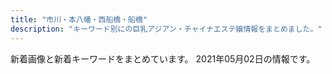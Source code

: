 ```yaml
---
title: "市川・本八幡・西船橋・船橋"
description: "キーワード別にの巨乳アジアン・チャイナエステ嬢情報をまとめました。"
---
```


新着画像と新着キーワードをまとめています。
2021年05月02日の情報です。

<DmmAffiliateIns />
<KeywordTable
  shops={
    [
    {
        "name": "\u6708\u306e\u604b",
        "url": "http://hi-msg.com/moonlove/",
        "img_links": [
            "http://hi-msg.com/moonlove/img/p-3.jpg",
            "http://hi-msg.com/moonlove/img/fla-1.jpg",
            "http://hi-msg.com/moonlove/img/p-2.jpg",
            "http://hi-msg.com/moonlove/img/p-10.jpg",
            "http://hi-msg.com/moonlove/img/staff-list.png",
            "http://hi-msg.com/moonlove/img/botton.png",
            "http://hi-msg.com/moonlove/img/head.png",
            "http://hi-msg.com/moonlove/img/fla-2.jpg"
        ],
        "station": "JR\u8239\u6a4b\u99c5",
        "keywords": {}
    },
    {
        "url": "http://hanaoto.pw/",
        "name": "NEW \u82b1\u30ce\u97f3",
        "img_links": [
            "http://hanaoto.pw/images/nana1.jpg",
            "http://hanaoto.pw/images/aa1.jpg",
            "http://hanaoto.pw/images/yuki1.jpg",
            "http://hanaoto.pw/images/a02.jpg",
            "http://hanaoto.pw/images/maga.jpg",
            "http://hanaoto.pw/images/tel.png",
            "http://hanaoto.pw/images/flash4.jpg",
            "http://hanaoto.pw/images/sptel.png",
            "http://hanaoto.pw/images/g6.jpg",
            "http://hanaoto.pw/images/la.jpg",
            "http://hanaoto.pw/images/maga1.jpg",
            "http://hanaoto.pw/images/hh1.jpg",
            "http://hanaoto.pw/images/flash5.jpg",
            "http://hanaoto.pw/images/flash3.jpg",
            "http://hanaoto.pw/images/am1.jpg",
            "http://hanaoto.pw/images/mobile.png",
            "http://hanaoto.pw/images/g2.jpg",
            "http://hanaoto.pw/images/ami1.jpg",
            "http://hanaoto.pw/images/flash.jpg"
        ],
        "keywords": {
            "C": 16
        },
        "station": "JR\u897f\u8239\u6a4b\u99c5\u5357\u53e3"
    },
    {
        "keywords": {},
        "url": "http://es-cupid.work/",
        "station": "JR\u897f\u8239\u6a4b\u99c5\u5357\u53e3",
        "name": "\u304a\u5e30\u308ababy",
        "img_links": [
            "http://es-cupid.work/_src/55641983/wechatimg43.jpg",
            "http://es-cupid.work/_src/54102173/wechatimg87_20210310150723406.jpg",
            "http://es-cupid.work/_src/54102172/wechatimg87_20210310150723406.jpg",
            "http://es-cupid.work/_src/54101965/slider1_20201209160139057.jpg",
            "http://es-cupid.work/_src/54101964/slider3_20201209160139119.jpg",
            "http://es-cupid.work/_src/55641984/wechatimg43.jpg",
            "http://es-cupid.work/_src/54957838/wechatimg732957181c4fa97f74877efb3924bde9.jpg",
            "http://es-cupid.work/_src/55472725/wechatimg2939.jpg",
            "http://es-cupid.work/_src/55442608/wechatimg1228.jpg",
            "http://es-cupid.work/_src/54102042/baby.png",
            "http://es-cupid.work/_src/55442622/wechatimg1228.jpg",
            "http://es-cupid.work/_src/54279149/wechatimg234.jpg",
            "http://es-cupid.work/_src/54101954/navinavi_01.png",
            "http://es-cupid.work/_src/55821668/wechatimg1690.jpg",
            "http://es-cupid.work/_src/54101959/cam.jpg",
            "http://es-cupid.work/_src/55472724/wechatimg2939.jpg",
            "http://es-cupid.work/_src/54101956/navinavi_02.png",
            "http://es-cupid.work/_src/54102203/wechatimg86_20210310150723367.jpg",
            "http://es-cupid.work/_src/54101909/_k3_4082.jpg",
            "http://es-cupid.work/_src/54101968/wechatimg86_20210310150723367.jpg",
            "http://es-cupid.work/_src/54101958/cam.jpg",
            "http://es-cupid.work/_src/54279148/wechatimg234.jpg",
            "http://es-cupid.work/_src/54101949/slider5_20201209160139125.jpg",
            "http://es-cupid.work/_src/54957902/wechatimg732957181c4fa97f74877efb3924bde9.jpg",
            "http://es-cupid.work/_src/54101911/wechatimg198_20190126093224863.jpg",
            "http://es-cupid.work/_src/55821667/wechatimg1690.jpg",
            "http://es-cupid.work/_src/54101963/slider2_20201209160139115.jpg"
        ]
    },
    {
        "url": "http://www.club.esturl.com/",
        "name": "\u7f8e\u4eba\u30af\u30e9\u30d6",
        "img_links": [
            "http://www.club.esturl.com/files/010.jpg",
            "http://www.club.esturl.com/files/009.jpg",
            "http://www.club.esturl.com/images/end-info.png",
            "http://www.club.esturl.com/images/mainImg_sub.jpg",
            "http://www.club.esturl.com/images/icon_concept.png",
            "http://www.club.esturl.com/common/images/photo02.jpg",
            "http://www.club.esturl.com/files/011.jpg",
            "http://www.club.esturl.com/images/btn2.png",
            "http://www.club.esturl.com/images/icon_top.png",
            "http://www.club.esturl.com/images/icon_staff.png",
            "http://www.club.esturl.com/common/images/photo01.jpg",
            "http://www.club.esturl.com/common/images/photo03.jpg",
            "http://www.club.esturl.com/images/icon_tel.png",
            "http://www.club.esturl.com/files/012.jpg",
            "http://www.club.esturl.com/images/icon_info.png"
        ],
        "keywords": {
            "D": 4,
            "87": 4
        },
        "station": "JR\u672c\u516b\u5e61\u99c5\u5357\u53e3"
    },
    {
        "station": "JR\u897f\u8239\u6a4b\u99c5\u5357\u53e3",
        "img_links": [
            "http://es-suzune.com/staffPhoto/b20210430230530.jpg",
            "http://es-suzune.com/staffPhoto/s20210217223442.jpg",
            "http://es-suzune.com/staffPhoto/s20210309194137.jpg",
            "http://es-suzune.com/staffPhoto/b20210216224004.jpg",
            "http://es-suzune.com/staffPhoto/s20210219195922.jpg",
            "http://es-suzune.com/staffPhoto/s20210405173944.jpg",
            "http://es-suzune.com/staffPhoto/s20210405165026.jpg",
            "http://es-suzune.com/staffPhoto/s20210219195936.jpg",
            "http://es-suzune.com/staffPhoto/s20210430230530.jpg",
            "http://es-suzune.com/staffPhoto/s20200510132325.jpg",
            "http://es-suzune.com/staffPhoto/s20200827113545.jpg",
            "http://es-suzune.com/staffPhoto/s20210217223841.jpg",
            "http://es-suzune.com/images/showContent.jpg",
            "http://es-suzune.com/staffPhoto/s20201007170536.jpg",
            "http://es-suzune.com/staffPhoto/s20210405155607.jpg",
            "http://es-suzune.com/staffPhoto/b20200827113545.jpg",
            "http://es-suzune.com/staffPhoto/b20201007170432.jpg",
            "http://es-suzune.com/staffPhoto/s20210217223343.jpg",
            "http://es-suzune.com/images/store/04.jpg",
            "http://es-suzune.com/images/access/03.png",
            "http://es-suzune.com/staffPhoto/s20210405174116.jpg",
            "http://es-suzune.com/staffPhoto/b20200827113054.jpg",
            "http://es-suzune.com/images/store/03.jpg",
            "http://es-suzune.com/images/access/05.png",
            "http://es-suzune.com/staffPhoto/s20210427230435.jpg",
            "http://es-suzune.com/uploadfiles/images/courseEsSuzune.jpg",
            "http://es-suzune.com/staffPhoto/b20210309194137.jpg",
            "http://es-suzune.com/images/showIndex.jpg",
            "http://es-suzune.com/staffPhoto/s20210219195907.jpg",
            "http://es-suzune.com/images/store/01.jpg",
            "http://es-suzune.com/staffPhoto/b20210410144316.jpg",
            "http://es-suzune.com/images/access/01.png",
            "http://es-suzune.com/staffPhoto/s20210405174056.jpg",
            "http://es-suzune.com/staffPhoto/s20200724144017.jpg",
            "http://es-suzune.com/staffPhoto/b20210405155547.jpg",
            "http://es-suzune.com/staffPhoto/s20200827113641.jpg",
            "http://es-suzune.com/staffPhoto/b20210427230435.jpg",
            "http://es-suzune.com/staffPhoto/s20210310164226.jpg",
            "http://es-suzune.com/staffPhoto/s20210405155547.jpg",
            "http://es-suzune.com/staffPhoto/s20210216224004.jpg",
            "http://es-suzune.com/staffPhoto/b20200724144017.jpg",
            "http://es-suzune.com/staffPhoto/b20200510132325.jpg",
            "http://es-suzune.com/staffPhoto/b20210219195907.jpg",
            "http://es-suzune.com/staffPhoto/s20200827113054.jpg",
            "http://es-suzune.com/staffPhoto/b20191115141808.jpg",
            "http://es-suzune.com/staffPhoto/s20210410144316.jpg",
            "http://es-suzune.com/staffPhoto/s20210309194151.jpg",
            "http://es-suzune.com/images/access/02.png",
            "http://es-suzune.com/staffPhoto/s20200724144036.jpg",
            "http://es-suzune.com/staffPhoto/s20210405165006.jpg",
            "http://es-suzune.com/staffPhoto/b20210405165006.jpg",
            "http://es-suzune.com/staffPhoto/b20210405174056.jpg",
            "http://es-suzune.com/staffPhoto/s20210405174136.jpg",
            "http://es-suzune.com/staffPhoto/s20191115141808.jpg",
            "http://es-suzune.com/staffPhoto/s20201007170432.jpg",
            "http://es-suzune.com/uploadfiles/images/chuntian1_%E5%89%AF%E6%9C%AC.jpg",
            "http://es-suzune.com/images/store/02.jpg",
            "http://es-suzune.com/uploadfiles/images/campaignEsSuzune1.jpg",
            "http://es-suzune.com/staffPhoto/s20210427230506.jpg"
        ],
        "keywords": {
            "F": 7,
            "\u30bb\u30af\u30b7\u30fc": 7
        },
        "url": "http://es-suzune.com/",
        "name": "\u9234\u97f3-\u3059\u305a\u306d-"
    },
    {
        "keywords": {
            "F": 12,
            "\u30bb\u30af\u30b7\u30fc": 10,
            "E": 91,
            "D": 10
        },
        "station": "JR\u897f\u8239\u6a4b\u99c5\u5357\u53e3",
        "img_links": [
            "http://es-massage.info/wp-content/uploads/2021/04/99f9af9e167cc58af6999c284aeb182d-722x1024.jpg",
            "http://es-massage.info/wp-content/uploads/2021/02/9fac07593910d80276531dd93a7855a6.jpg",
            "http://es-massage.info/wp-content/uploads/2021/02/ae80e0da66f78f271f9083df6c795b89-214x300.jpg",
            "http://es-massage.info/wp-content/uploads/2021/03/f4811d331623d3f6e590e934b3e7ddc9.jpg",
            "http://es-massage.info/wp-content/uploads/2019/03/0c4d0538c251234bc70697ec7cf8cc97-500x750.jpg",
            "http://es-massage.info/wp-content/uploads/2021/04/99f9af9e167cc58af6999c284aeb182d-500x750.jpg",
            "http://es-massage.info/wp-content/uploads/2020/10/676cfcce64ce22475e092ee147f4ebc8-500x750.jpg",
            "http://es-massage.info/wp-content/uploads/2020/06/0fd60f0c72ad85b96635ef3d4e152bd6-500x750.jpg",
            "http://es-massage.info/wp-content/uploads/2021/02/ae895c3a85b37b5db4dcb93326cbd04d.jpg",
            "http://es-massage.info/wp-content/uploads/2021/02/ae895c3a85b37b5db4dcb93326cbd04d-218x300.jpg",
            "http://es-massage.info/wp-content/uploads/2021/03/5db34c47b4c5816f47d11de39beefb5d-216x300.jpg",
            "http://es-massage.info/wp-content/themes/template-salon2/images/noimg.jpg",
            "http://es-massage.info/wp-content/uploads/2021/02/8b21e9d00752169b79ff946575142f59-500x750.jpg",
            "http://es-massage.info/wp-content/uploads/2021/02/f83b4ffb58cae56efa5cf86625340252.jpg",
            "http://es-massage.info/wp-content/uploads/2019/12/676cfcce64ce22475e092ee147f4ebc8.jpg",
            "http://es-massage.info/wp-content/uploads/2021/02/2daa3be5c9da099fee0448647087d74c.jpg",
            "http://es-massage.info/wp-content/uploads/2021/02/4af137ced25025eda5b4e5a512bead8f-500x750.jpg",
            "http://es-massage.info/wp-content/uploads/2019/03/07cc9a466c3af450e20013b26e90a100.jpg",
            "http://es-massage.info/wp-content/uploads/2021/02/0ef7f1f9a36ecbbef9c5a949c70d788f-218x300.jpg",
            "http://es-massage.info/wp-content/uploads/2021/03/c961a896cf70c5b14ebe86acc18cdf14-1-500x750.jpg",
            "http://es-massage.info/wp-content/uploads/2021/04/99f9af9e167cc58af6999c284aeb182d.jpg",
            "http://es-massage.info/wp-content/uploads/2021/04/74d5ee1bbc8ca61aadd08e6f9f4165e7-218x300.jpg",
            "http://es-massage.info/wp-content/uploads/2021/02/1b6cc5124ca074f693dbc5eff5a75ea0.jpg",
            "http://es-massage.info/wp-content/uploads/2021/04/a19eceac2345a40921985b13696df104.jpg",
            "http://es-massage.info/wp-content/uploads/2021/02/1b6cc5124ca074f693dbc5eff5a75ea0-500x750.jpg",
            "http://es-massage.info/wp-content/themes/template-salon2/images/main1.jpg",
            "http://es-massage.info/wp-content/uploads/2019/03/07cc9a466c3af450e20013b26e90a100-500x750.jpg",
            "http://es-massage.info/wp-content/uploads/2021/02/8b21e9d00752169b79ff946575142f59-722x1024.jpg",
            "http://es-massage.info/wp-content/uploads/2018/12/ce6acdedea0cab635b18cd82f697bf3a-218x300.jpg",
            "http://es-massage.info/wp-content/uploads/2021/02/2daa3be5c9da099fee0448647087d74c-500x750.jpg",
            "http://es-massage.info/wp-content/uploads/2019/10/32cbcf100bc89043ce106a68ba8535ea.jpg",
            "http://es-massage.info/wp-content/uploads/2021/03/42e4fd3c70945346b6dd6b9e0f926434-1-745x1024.jpg",
            "http://es-massage.info/wp-content/uploads/2021/02/6fa3b7862db18d956a1cde1942b75408.jpg",
            "http://es-massage.info/wp-content/uploads/2020/09/f4811d331623d3f6e590e934b3e7ddc9-500x750.jpg",
            "http://es-massage.info/wp-content/uploads/2019/12/676cfcce64ce22475e092ee147f4ebc8-212x300.jpg",
            "http://es-massage.info/wp-content/uploads/2019/03/c3dc6ab90966d6cc73491056f668516d.jpg",
            "http://es-massage.info/wp-content/uploads/2021/02/68ba0f1db1b8cdd88e360d06f49f1ba6-500x750.jpg",
            "http://es-massage.info/wp-content/uploads/2019/10/3eec6cc0e85788ff3ceabceee29f9870.jpg",
            "http://es-massage.info/wp-content/uploads/2019/03/b85ae819f481b37cad8d1548de5893cc-500x750.jpg",
            "http://es-massage.info/wp-content/uploads/2021/03/42e4fd3c70945346b6dd6b9e0f926434-1.jpg",
            "http://es-massage.info/wp-content/uploads/2021/02/ae895c3a85b37b5db4dcb93326cbd04d-745x1024.jpg",
            "http://es-massage.info/wp-content/uploads/2021/03/fa0ef9b192fa87f9ee5013c5e1c3bcc7.jpg",
            "http://es-massage.info/wp-content/uploads/2021/02/0ef7f1f9a36ecbbef9c5a949c70d788f.jpg",
            "http://es-massage.info/wp-content/uploads/2021/02/4af137ced25025eda5b4e5a512bead8f.jpg",
            "http://es-massage.info/wp-content/uploads/2021/02/2daa3be5c9da099fee0448647087d74c-722x1024.jpg",
            "http://es-massage.info/wp-content/uploads/2018/10/g2.jpg",
            "http://es-massage.info/wp-content/themes/template-salon2/images/header-tel.png",
            "http://es-massage.info/wp-content/uploads/2019/11/4fad70a18793b8dfb7a63f4939e51f94.jpg",
            "http://es-massage.info/wp-content/uploads/2021/02/3d21df65a2be53218994fa7e3b383bd2-207x300.jpg",
            "http://es-massage.info/wp-content/uploads/2021/03/c961a896cf70c5b14ebe86acc18cdf14-1-212x300.jpg",
            "http://es-massage.info/wp-content/uploads/2021/02/f150534b559de6124dce0eaa1cfdf290-212x300.jpg",
            "http://es-massage.info/wp-content/uploads/2020/04/6dbf19009737ff88e931378416216a70-500x750.jpg",
            "http://es-massage.info/wp-content/uploads/2018/10/g1.jpg",
            "http://es-massage.info/wp-content/uploads/2021/02/68ba0f1db1b8cdd88e360d06f49f1ba6-212x300.jpg",
            "http://es-massage.info/wp-content/uploads/2021/02/f150534b559de6124dce0eaa1cfdf290-500x750.jpg",
            "http://es-massage.info/wp-content/uploads/2020/10/676cfcce64ce22475e092ee147f4ebc8-214x300.jpg",
            "http://es-massage.info/wp-content/uploads/2021/02/f150534b559de6124dce0eaa1cfdf290.jpg",
            "http://es-massage.info/wp-content/uploads/2019/12/9934efcbe351f6dbb655c114add97813.jpg",
            "http://es-massage.info/wp-content/uploads/2021/04/f481c16456cfb6cef2c626ae7e9cc2bc-215x300.jpg",
            "http://es-massage.info/wp-content/uploads/2020/09/75fbc1155333427771dcebee0f4de748-218x300.jpg",
            "http://es-massage.info/wp-content/uploads/2020/09/c42007567c6d14bbd829c1d4ae5b8d4c.jpg",
            "http://es-massage.info/wp-content/uploads/2020/04/6dbf19009737ff88e931378416216a70.jpg",
            "http://es-massage.info/wp-content/uploads/2021/03/187232fb98eac53cd9935a4a35d04597-500x750.jpg",
            "http://es-massage.info/wp-content/uploads/2021/02/8b21e9d00752169b79ff946575142f59-212x300.jpg",
            "http://es-massage.info/wp-content/uploads/2021/04/f481c16456cfb6cef2c626ae7e9cc2bc-500x750.jpg",
            "http://es-massage.info/wp-content/uploads/2021/03/c961a896cf70c5b14ebe86acc18cdf14-1.jpg",
            "http://es-massage.info/wp-content/uploads/2021/02/9fac07593910d80276531dd93a7855a6-500x750.jpg",
            "http://es-massage.info/wp-content/uploads/2019/03/c3dc6ab90966d6cc73491056f668516d-218x300.jpg",
            "http://es-massage.info/wp-content/uploads/2021/03/42e4fd3c70945346b6dd6b9e0f926434-1-500x750.jpg",
            "http://es-massage.info/wp-content/uploads/2021/02/0ef7f1f9a36ecbbef9c5a949c70d788f-500x750.jpg",
            "http://es-massage.info/wp-content/uploads/2021/03/42e4fd3c70945346b6dd6b9e0f926434-1-218x300.jpg",
            "http://es-massage.info/wp-content/uploads/2019/10/3eec6cc0e85788ff3ceabceee29f9870-500x750.jpg",
            "http://es-massage.info/wp-content/uploads/2021/03/187232fb98eac53cd9935a4a35d04597.jpg",
            "http://es-massage.info/wp-content/uploads/2018/10/g4.jpg",
            "http://es-massage.info/wp-content/uploads/2021/04/74d5ee1bbc8ca61aadd08e6f9f4165e7.jpg",
            "http://es-massage.info/wp-content/uploads/2021/02/8b21e9d00752169b79ff946575142f59.jpg",
            "http://es-massage.info/wp-content/uploads/2019/03/0c4d0538c251234bc70697ec7cf8cc97.jpg",
            "http://es-massage.info/wp-content/uploads/2021/02/5d212ce2543c87f9ebee5c4251a7e224-214x300.jpg",
            "http://es-massage.info/wp-content/themes/template-salon2/images/bnr.jpg",
            "http://es-massage.info/wp-content/uploads/2020/09/704dae7b06e955f980cbf27c24214885-500x750.jpg",
            "http://es-massage.info/wp-content/uploads/2021/03/187232fb98eac53cd9935a4a35d04597-722x1024.jpg",
            "http://es-massage.info/wp-content/uploads/2020/09/c42007567c6d14bbd829c1d4ae5b8d4c-500x750.jpg",
            "http://es-massage.info/wp-content/uploads/2021/02/ae80e0da66f78f271f9083df6c795b89-500x750.jpg",
            "http://es-massage.info/wp-content/uploads/2021/02/6fa3b7862db18d956a1cde1942b75408-500x750.jpg",
            "http://es-massage.info/wp-content/uploads/2021/03/5db34c47b4c5816f47d11de39beefb5d-500x750.jpg",
            "http://es-massage.info/wp-content/uploads/2020/06/0fd60f0c72ad85b96635ef3d4e152bd6.jpg",
            "http://es-massage.info/wp-content/uploads/2020/09/704dae7b06e955f980cbf27c24214885.jpg",
            "http://es-massage.info/wp-content/uploads/2021/02/ae80e0da66f78f271f9083df6c795b89.jpg",
            "http://es-massage.info/wp-content/uploads/2021/02/f150534b559de6124dce0eaa1cfdf290-722x1024.jpg",
            "http://es-massage.info/wp-content/uploads/2021/02/2daa3be5c9da099fee0448647087d74c-212x300.jpg",
            "http://es-massage.info/wp-content/uploads/2021/03/187232fb98eac53cd9935a4a35d04597-212x300.jpg",
            "http://es-massage.info/wp-content/uploads/2021/02/f83b4ffb58cae56efa5cf86625340252-500x750.jpg",
            "http://es-massage.info/wp-content/uploads/2021/04/f481c16456cfb6cef2c626ae7e9cc2bc.jpg",
            "http://es-massage.info/wp-content/uploads/2021/03/5db34c47b4c5816f47d11de39beefb5d.jpg",
            "http://es-massage.info/wp-content/uploads/2021/02/9fac07593910d80276531dd93a7855a6-209x300.jpg",
            "http://es-massage.info/wp-content/uploads/2019/03/b85ae819f481b37cad8d1548de5893cc.jpg",
            "http://es-massage.info/wp-content/uploads/2021/03/fa0ef9b192fa87f9ee5013c5e1c3bcc7-500x750.jpg",
            "http://es-massage.info/wp-content/uploads/2021/02/4af137ced25025eda5b4e5a512bead8f-212x300.jpg",
            "http://es-massage.info/wp-content/uploads/2021/03/fa0ef9b192fa87f9ee5013c5e1c3bcc7-212x300.jpg",
            "http://es-massage.info/wp-content/uploads/2021/03/f4811d331623d3f6e590e934b3e7ddc9-500x750.jpg",
            "http://es-massage.info/wp-content/uploads/2020/09/f4811d331623d3f6e590e934b3e7ddc9.jpg",
            "http://es-massage.info/wp-content/uploads/2019/12/9934efcbe351f6dbb655c114add97813-500x750.jpg",
            "http://es-massage.info/wp-content/uploads/2019/11/4fad70a18793b8dfb7a63f4939e51f94-500x750.jpg",
            "http://es-massage.info/wp-content/uploads/2020/09/75fbc1155333427771dcebee0f4de748.jpg",
            "http://es-massage.info/wp-content/uploads/2021/04/74d5ee1bbc8ca61aadd08e6f9f4165e7-500x750.jpg",
            "http://es-massage.info/wp-content/uploads/2019/12/676cfcce64ce22475e092ee147f4ebc8-500x750.jpg",
            "http://es-massage.info/wp-content/uploads/2018/10/g3.jpg",
            "http://es-massage.info/wp-content/uploads/2020/09/75fbc1155333427771dcebee0f4de748-500x750.jpg",
            "http://es-massage.info/wp-content/uploads/2020/10/676cfcce64ce22475e092ee147f4ebc8-730x1024.jpg",
            "http://es-massage.info/wp-content/uploads/2019/10/32cbcf100bc89043ce106a68ba8535ea-500x750.jpg",
            "http://es-massage.info/wp-content/uploads/2021/02/ae895c3a85b37b5db4dcb93326cbd04d-500x750.jpg",
            "http://es-massage.info/wp-content/uploads/2021/02/6fa3b7862db18d956a1cde1942b75408-205x300.jpg",
            "http://es-massage.info/wp-content/uploads/2021/04/a19eceac2345a40921985b13696df104-500x750.jpg",
            "http://es-massage.info/wp-content/uploads/2019/03/c3dc6ab90966d6cc73491056f668516d-500x750.jpg",
            "http://es-massage.info/wp-content/uploads/2019/12/a2ec7a239bfbf761f50708838a05c672-214x300.jpg",
            "http://es-massage.info/wp-content/uploads/2021/02/3d21df65a2be53218994fa7e3b383bd2-500x750.jpg",
            "http://es-massage.info/wp-content/uploads/2021/02/68ba0f1db1b8cdd88e360d06f49f1ba6.jpg",
            "http://es-massage.info/wp-content/uploads/2021/02/3d21df65a2be53218994fa7e3b383bd2.jpg"
        ],
        "url": "http://es-massage.info/",
        "name": "Vivid \u30d3\u30d3\u30c3\u30c9"
    },
    {
        "name": "\u30af\u30ed\u30fc\u30d0\u30fc",
        "keywords": {},
        "station": "JR\u8239\u6a4b\u99c5\u5357\u53e3",
        "img_links": [
            "http://f-clover.net/images/mi0.jpg",
            "http://f-clover.net/images/mobile.jpg",
            "http://f-clover.net/images/room3.jpg",
            "http://f-clover.net/images/room4.jpg",
            "http://f-clover.net/images/moe.jpg",
            "http://f-clover.net/images/room7.jpg",
            "http://f-clover.net/images/end.jpg",
            "http://f-clover.net/images/room5.jpg",
            "http://f-clover.net/images/flash2.jpg",
            "http://f-clover.net/images/room1.jpg",
            "http://f-clover.net/images/room6.jpg",
            "http://f-clover.net/images/g5.jpg",
            "http://f-clover.net/images/flash1.jpg",
            "http://f-clover.net/images/room2.jpg",
            "http://f-clover.net/images/index1.jpg",
            "http://f-clover.net/images/room8.jpg"
        ],
        "url": "http://f-clover.net/"
    },
    {
        "station": "JR\u8239\u6a4b\u99c5\u5317\u53e3",
        "keywords": {
            "E": 4,
            "92": 4,
            "91": 1,
            "D": 3,
            "90": 2,
            "89": 1,
            "88": 1,
            "F": 1
        },
        "url": "http://happy.relaxnabi.com/",
        "name": "\u30de\u30fc\u30e1\u30a4\u30c9",
        "img_links": [
            "http://happy.relaxnabi.com/css/staff/staff-04-a.jpg",
            "http://happy.relaxnabi.com/css/staff/staff-03-a.jpg",
            "http://happy.relaxnabi.com/css/nav/nav-002.png",
            "http://happy.relaxnabi.com/css/tel01.png",
            "http://happy.relaxnabi.com/css/nav/nav-003.png",
            "http://happy.relaxnabi.com/css/staff/staff-05.jpg",
            "http://happy.relaxnabi.com/css/staff/staff000008-a.jpg",
            "http://happy.relaxnabi.com/css/nav/nav-004.png",
            "http://happy.relaxnabi.com/css/staff/staff-03.jpg",
            "http://happy.relaxnabi.com/css/staff/staff0017.jpg",
            "http://happy.relaxnabi.com/css/staff/staff-10.jpg",
            "http://happy.relaxnabi.com/css/staff/staff0001.jpg",
            "http://happy.relaxnabi.com/css/staff/staff-007-a.jpg",
            "http://happy.relaxnabi.com/css/staff/staff0001-a.jpg",
            "http://happy.relaxnabi.com/css/staff/staff0017-a.jpg",
            "http://happy.relaxnabi.com/css/top0001.png",
            "http://happy.relaxnabi.com/css/staff/staff-04.jpg",
            "http://happy.relaxnabi.com/css/nav/nav-006.png",
            "http://happy.relaxnabi.com/css/staff/staff-002.jpg",
            "http://happy.relaxnabi.com/css/staff/staff-007.jpg",
            "http://happy.relaxnabi.com/css/staff/staff-002-a.jpg",
            "http://happy.relaxnabi.com/css/nav/nav-001.png",
            "http://happy.relaxnabi.com/css/staff/staff000008.jpg",
            "http://happy.relaxnabi.com/css/top-003.png",
            "http://happy.relaxnabi.com/css/staff/staff-10-a.jpg",
            "http://happy.relaxnabi.com/css/nav/nav-005.png",
            "http://happy.relaxnabi.com/css/staff/staff-05-a.jpg"
        ]
    },
    {
        "station": "JR\u897f\u8239\u6a4b\u99c5\u5317\u53e3",
        "img_links": [
            "http://stylelife.work/Uploads/user/5dfc857c95e57.jpg",
            "http://stylelife.work/Uploads/user/5e1d3400053fa.jpg",
            "http://stylelife.work/Uploads/user/6074fcd675258.jpg",
            "http://stylelife.work/Uploads/user/5f3cd192667f4.jpg",
            "http://stylelife.work/Uploads/user/6074fcb772404.jpg",
            "http://stylelife.work/Uploads/user/60374b6e9f505.jpg",
            "http://stylelife.work/Uploads/user/5de74b74a4faa.jpg",
            "http://stylelife.work/Public/Wap/picture/staff-pc.png",
            "http://stylelife.work/Uploads/user/5deb614369ccd.jpg",
            "http://stylelife.work/Public/Wap/picture/m-tel.png",
            "http://stylelife.work/Public/Wap/picture/sp-staff-list.png",
            "http://stylelife.work/Uploads/user/5e4101be77e18.jpg",
            "http://stylelife.work/Uploads/user/5eb35a13a1df3.jpg",
            "http://stylelife.work/Public/Wap/picture/sp-line.png",
            "http://stylelife.work/Uploads/user/5e79901ca108f.jpg",
            "http://stylelife.work/Uploads/user/5de74b9acbf92.jpg",
            "http://stylelife.work/Uploads/user/5e68a1524c2d2.jpg",
            "http://stylelife.work/ueditor/php/upload/image/20180712/1531367078235696.png",
            "http://stylelife.work/Uploads/user/60374c0661343.jpg",
            "http://stylelife.work/Uploads/user/6074fd15194a0.jpg",
            "http://stylelife.work/Uploads/user/60374ca1c2ba1.jpg",
            "http://stylelife.work/Uploads/user/5de74b09394d7.jpg",
            "http://stylelife.work/Uploads/user/5ef9a9fd8cd20.jpg",
            "http://stylelife.work/Public/Wap/picture/m-foot.png",
            "http://stylelife.work/Uploads/user/60374cd308bf7.jpg",
            "http://stylelife.work/Uploads/user/5ebfa12d5429d.jpg",
            "http://stylelife.work/Uploads/user/5ebf4ff2905f1.jpg",
            "http://stylelife.work/ueditor/php/upload/image/20180712/1531374173659035.png",
            "http://stylelife.work/ueditor/php/upload/image/20180712/1531373827278035.png",
            "http://stylelife.work/Uploads/user/6074fc8ca00cd.jpg",
            "http://stylelife.work/Uploads/user/5e1d330613089.jpg",
            "http://stylelife.work/Uploads/user/5ebf50cc42240.jpg"
        ],
        "url": "http://stylelife.work/",
        "keywords": {
            "G": 1,
            "D": 2,
            "\u5de8\u4e73": 2,
            "\u4e73": 2,
            "F": 2
        },
        "name": "\u3055\u304f\u3089"
    },
    {
        "name": "\u30c0\u30a4\u30e4\u30e2\u30f3\u30c9",
        "station": "JR\u897f\u8239\u6a4b\u99c5\u5357\u53e3",
        "url": "http://www.diamond.mesthe.com/",
        "img_links": [
            "http://www.diamond.mesthe.com/img/top_option03.jpg",
            "http://www.diamond.mesthe.com/files/002-02.jpg",
            "http://www.diamond.mesthe.com/images/slider/2.jpg",
            "http://www.diamond.mesthe.com/files/006-02.jpg",
            "http://www.diamond.mesthe.com/files/001.jpg",
            "http://www.diamond.mesthe.com/files/004-02.jpg",
            "http://www.diamond.mesthe.com/img/ttl_info.png",
            "http://www.diamond.mesthe.com/img/pickup.jpg",
            "http://www.diamond.mesthe.com/files/001-02.jpg",
            "http://www.diamond.mesthe.com/files/005-02.jpg",
            "http://www.diamond.mesthe.com/files/003.jpg",
            "http://www.diamond.mesthe.com/files/003-02.jpg",
            "http://www.diamond.mesthe.com/img/top_option04.jpg",
            "http://www.diamond.mesthe.com/images/slider/1.jpg",
            "http://www.diamond.mesthe.com/files/005.jpg",
            "http://www.diamond.mesthe.com/img/tel.png",
            "http://www.diamond.mesthe.com/img/top_option01.jpg",
            "http://www.diamond.mesthe.com/img/goback.jpg",
            "http://www.diamond.mesthe.com/images/slider/3.jpg",
            "http://www.diamond.mesthe.com/img/ttl_news.png",
            "http://www.diamond.mesthe.com/img/btn_side_mobile.jpg",
            "http://www.diamond.mesthe.com/files/002.jpg",
            "http://www.diamond.mesthe.com/img/btn_blog.png",
            "http://www.diamond.mesthe.com/files/004.jpg",
            "http://www.diamond.mesthe.com/img/ttl_therapist.png",
            "http://www.diamond.mesthe.com/files/006.jpg"
        ],
        "keywords": {
            "88": 2,
            "C": 15,
            "87": 8,
            "D": 10,
            "86": 2
        }
    },
    {
        "img_links": [],
        "name": "OLIVE\u30fb\u30aa\u30ea\u30fc\u30d6",
        "url": "http://olive.est.cm/",
        "keywords": {},
        "station": "JR\u8239\u6a4b\u99c5\u5317\u53e3"
    },
    {
        "keywords": {
            "90": 3,
            "\u30bb\u30af\u30b7\u30fc": 2,
            "D": 10,
            "\u80f8": 2,
            "E": 14,
            "C": 6,
            "\u4e73": 4,
            "\u5de8\u4e73": 4,
            "F": 3
        },
        "name": "\u30ea\u30fc\u30d5",
        "station": "JR\u897f\u8239\u6a4b\u99c5\u5317\u53e3",
        "img_links": [
            "https://leaf-relax.com/wp-content/uploads/2021/03/3BC4BDF1-7911-4CA9-BDBE-6E2383479E3F.jpeg",
            "https://leaf-relax.com/wp-content/themes/este/img/top-img03.png",
            "https://leaf-relax.com/wp-content/themes/este/img/tel_footer.png",
            "https://leaf-relax.com/wp-content/uploads/2021/03/DB2A2C9F-6035-4E9D-8D28-6C22A543E8DC.jpeg",
            "https://leaf-relax.com/wp-content/uploads/2021/03/D5FC7105-D296-4544-A10A-F769C6CD5B0C.jpeg",
            "https://leaf-relax.com/wp-content/themes/este/img/3.jpg",
            "https://leaf-relax.com/wp-content/uploads/2021/03/E9712B35-BA07-4315-B0E1-9DE89646DE20.jpeg",
            "https://leaf-relax.com/wp-content/themes/este/img/top-img02a.png",
            "https://leaf-relax.com/wp-content/uploads/2021/04/2435678leaf.jpg",
            "https://leaf-relax.com/wp-content/uploads/2021/04/CEDC78D8-1E03-485E-AAE1-F3A9DC863616.jpeg",
            "https://leaf-relax.com/wp-content/themes/este/img/2.jpg",
            "https://leaf-relax.com/wp-content/uploads/2021/03/C1B14BDE-84B6-467B-9532-C60E8A518E03.jpeg",
            "https://leaf-relax.com/wp-content/uploads/2021/04/77B8C530-72D9-4AB7-BC26-E26308BE3F97.jpeg",
            "https://leaf-relax.com/wp-content/uploads/2021/04/C1406450-CE8B-4DF1-8013-5C4D6682F08F.jpeg",
            "https://leaf-relax.com/wp-content/themes/este/img/tel_header.png",
            "https://leaf-relax.com/wp-content/themes/este/img/1.jpg",
            "https://leaf-relax.com/wp-content/uploads/2021/03/4ADE4339-8E04-43D0-8E5B-B0C17FFAF696.jpeg",
            "https://leaf-relax.com/wp-content/themes/este/img/call.png",
            "https://leaf-relax.com/wp-content/themes/este/img/4.jpg",
            "https://leaf-relax.com/wp-content/uploads/2021/03/E4C9417C-6742-43AD-8D98-42B04C88E858.jpeg",
            "https://leaf-relax.com/wp-content/uploads/2021/03/1E72DCA7-178C-4423-B532-64C921244CD8.jpeg",
            "https://leaf-relax.com/wp-content/themes/este/img/top-img01.png",
            "https://leaf-relax.com/wp-content/uploads/2020/01/E008CF02-7716-4520-AFDC-2F88FD9BB2A0.jpeg",
            "https://leaf-relax.com/wp-content/uploads/2021/03/1B8A8799-3990-435A-B81A-2C162139E8D0.jpeg",
            "https://leaf-relax.com/wp-content/uploads/2021/04/407F7E94-213A-459D-B571-DE06D3EFA7E9.jpeg",
            "https://leaf-relax.com/wp-content/themes/este/img/top-img01c.png"
        ],
        "url": "https://leaf-relax.com/"
    },
    {
        "station": "\u99ac\u8fbc\u6ca2\u99c5\u6771\u53e3",
        "name": "Blue\uff5e\u30d6\u30eb\u30fc\uff5e",
        "keywords": {},
        "url": "http://www.kanda-es.info/",
        "img_links": [
            "http://www.kanda-es.info/img/risa1.jpg",
            "http://www.kanda-es.info/img/sora1.jpg",
            "http://www.kanda-es.info/staff/risa.jpg",
            "http://www.kanda-es.info/images/int2.jpg",
            "http://www.kanda-es.info/images/info.jpg",
            "http://www.kanda-es.info/images/sys2.jpg",
            "http://www.kanda-es.info/img/anna1.jpg",
            "http://www.kanda-es.info/images/news.jpg",
            "http://www.kanda-es.info/staff/anna.jpg",
            "http://www.kanda-es.info/images/interior_t.jpg",
            "http://www.kanda-es.info/staff/sora.jpg",
            "http://www.kanda-es.info/images/tg.jpg",
            "http://www.kanda-es.info/images/mobile.jpg",
            "http://www.kanda-es.info/images/int1.jpg",
            "http://www.kanda-es.info/images/sys1.jpg",
            "http://www.kanda-es.info/images/staff_t.jpg"
        ]
    },
    {
        "img_links": [
            "http://www.rainbow-relax.xyz/files/006-02.jpg",
            "http://www.rainbow-relax.xyz/images/slider/1.jpg",
            "http://www.rainbow-relax.xyz/files/001-02.jpg",
            "http://www.rainbow-relax.xyz/files/005.jpg",
            "http://www.rainbow-relax.xyz/img/ttl_info.png",
            "http://www.rainbow-relax.xyz/images/slider/3.jpg",
            "http://www.rainbow-relax.xyz/files/005-02.jpg",
            "http://www.rainbow-relax.xyz/files/004-02.jpg",
            "http://www.rainbow-relax.xyz/files/002.jpg",
            "http://www.rainbow-relax.xyz/images/slider/2.jpg",
            "http://www.rainbow-relax.xyz/files/003-02.jpg",
            "http://www.rainbow-relax.xyz/img/pickup.jpg",
            "http://www.rainbow-relax.xyz/img/ttl_news.png",
            "http://www.rainbow-relax.xyz/img/tel.png",
            "http://www.rainbow-relax.xyz/files/006.jpg",
            "http://www.rainbow-relax.xyz/files/002-02.jpg",
            "http://www.rainbow-relax.xyz/img/goback.jpg",
            "http://www.rainbow-relax.xyz/files/004.jpg",
            "http://www.rainbow-relax.xyz/files/001.jpg",
            "http://www.rainbow-relax.xyz/img/btn_side_mobile.jpg",
            "http://www.rainbow-relax.xyz/files/003.jpg"
        ],
        "url": "http://www.rainbow-relax.xyz/",
        "station": "JR\u8239\u6a4b\u99c5\u5317\u53e3",
        "name": "Rainbow\uff5e\u30ec\u30a4\u30f3\u30dc\u30fc\uff5e",
        "keywords": {
            "87": 6,
            "D": 6,
            "86": 4,
            "85": 2,
            "C": 19
        }
    },
    {
        "img_links": [
            "http://likiluto.xyz/uploads/210112/1-2101120920292M.jpg",
            "http://likiluto.xyz/uploads/210403/1-210403154531335.jpg",
            "http://likiluto.xyz/style/images/t2.png",
            "http://likiluto.xyz/style/images/index-miru_18.jpg",
            "http://likiluto.xyz/style/images/index-miru_03.jpg",
            "http://likiluto.xyz/style/images/s-bian.png",
            "http://likiluto.xyz/uploads/210112/1-210112092540164.jpg",
            "http://likiluto.xyz/uploads/210416/1-2104161440134T.jpg",
            "http://likiluto.xyz/uploads/201229/1-201229152000Y5.jpg",
            "http://likiluto.xyz/style/images/t6.jpg",
            "http://likiluto.xyz/uploads/210403/1-210403154615Q9.jpg",
            "http://likiluto.xyz/style/images/index-miru_06.jpg",
            "http://likiluto.xyz/uploads/210304/1-210304151524134.jpg",
            "http://likiluto.xyz/style/images/sys.jpg",
            "http://likiluto.xyz/uploads/210112/1-210112092150b1.jpg",
            "http://likiluto.xyz/style/images/t4.jpg",
            "http://likiluto.xyz/uploads/210112/1-21011209234CV.jpg",
            "http://likiluto.xyz/style/images/t3.png",
            "http://likiluto.xyz/style/images/nav-sys.jpg",
            "http://likiluto.xyz/style/images/nav2-sta.png",
            "http://likiluto.xyz/uploads/210304/1-210304151405b3.jpg"
        ],
        "keywords": {},
        "station": "JR\u672c\u516b\u5e61\u99c5\u5357\u53e3",
        "name": "\u3075\u308c\u3042\u3044",
        "url": "http://likiluto.xyz/"
    },
    {
        "img_links": [
            "http://www.sexy.relaxjp.info/files/002-03.jpg",
            "http://www.sexy.relaxjp.info/images/m-top004.jpg",
            "http://www.sexy.relaxjp.info/files/033.jpg",
            "http://www.sexy.relaxjp.info/files/034-03.jpg",
            "http://www.sexy.relaxjp.info/files/030-03.jpg",
            "http://www.sexy.relaxjp.info/files/024-03.jpg",
            "http://www.sexy.relaxjp.info/images/m-top003.jpg",
            "http://www.sexy.relaxjp.info/files/034-02.jpg",
            "http://www.sexy.relaxjp.info/images/m-top009.jpg",
            "http://www.sexy.relaxjp.info/files/037-03.jpg",
            "http://www.sexy.relaxjp.info/files/011-02.jpg",
            "http://www.sexy.relaxjp.info/images/call.png",
            "http://www.sexy.relaxjp.info/files/003-02.jpg",
            "http://www.sexy.relaxjp.info/files/037.jpg",
            "http://www.sexy.relaxjp.info/files/033-03.jpg",
            "http://www.sexy.relaxjp.info/files/002-02.jpg",
            "http://www.sexy.relaxjp.info/files/011-03.jpg",
            "http://www.sexy.relaxjp.info/files/023-02.jpg",
            "http://www.sexy.relaxjp.info/files/033-02.jpg",
            "http://www.sexy.relaxjp.info/images/foot01.jpg",
            "http://www.sexy.relaxjp.info/files/011.jpg",
            "http://www.sexy.relaxjp.info/files/002.jpg",
            "http://www.sexy.relaxjp.info/files/037-02.jpg",
            "http://www.sexy.relaxjp.info/files/030.jpg",
            "http://www.sexy.relaxjp.info/files/024.jpg",
            "http://www.sexy.relaxjp.info/files/023.jpg",
            "http://www.sexy.relaxjp.info/files/003.jpg",
            "http://www.sexy.relaxjp.info/files/024-02.jpg",
            "http://www.sexy.relaxjp.info/files/035-02.jpg",
            "http://www.sexy.relaxjp.info/files/036-03.jpg",
            "http://www.sexy.relaxjp.info/files/003-03.jpg",
            "http://www.sexy.relaxjp.info/files/034.jpg",
            "http://www.sexy.relaxjp.info/files/023-03.jpg",
            "http://www.sexy.relaxjp.info/files/035.jpg",
            "http://www.sexy.relaxjp.info/files/035-03.jpg",
            "http://www.sexy.relaxjp.info/files/036.jpg",
            "http://www.sexy.relaxjp.info/files/036-02.jpg",
            "http://www.sexy.relaxjp.info/images/m-head01.jpg",
            "http://www.sexy.relaxjp.info/images/m-top010.jpg",
            "http://www.sexy.relaxjp.info/files/030-02.jpg"
        ],
        "name": "Sexy Love \uff5e\u30bb\u30af\u30b7\u30fc\u30e9\u30d6\uff5e",
        "keywords": {
            "C": 4,
            "86": 6,
            "87": 14,
            "\u30bb\u30af\u30b7\u30fc": 36,
            "E": 2,
            "D": 16,
            "89": 2
        },
        "station": "JR\u8239\u6a4b\u99c5\u5317\u53e3",
        "url": "http://www.sexy.relaxjp.info/"
    },
    {
        "img_links": [
            "http://est-healing.com/media/sites/7/elementor/thumbs/1-p62w7jol05abqbj79b3od0889m6qqe6z7ddmqeykkg.jpg",
            "http://est-healing.com/media/sites/7/elementor/thumbs/2-p62w868ol33y38ml78famkalm81eojpq2c9kxcccl4.jpg",
            "http://est-healing.com/media/sites/7/elementor/thumbs/2-p62w868pk657gymflkuq0ujaiv3jv4ojah1a9214f4.jpg",
            "http://est-healing.com/media/sites/7/elementor/thumbs/3-1-p1cirrr1urkadrc585tackitr9w65fibu5eg4gx40w.jpg",
            "http://est-healing.com/media/sites/7/2021/01/r2-1.jpg",
            "http://est-healing.com/media/sites/7/elementor/thumbs/4-p62w9rku5zafrgbawf7jcntpuq6sq31cm82777zc1k.jpg",
            "http://est-healing.com/media/sites/7/elementor/thumbs/3-p62w8yfua46jrjhmmkm3pd6ffs6f3gto67u5bn6jeg.jpg",
            "http://est-healing.com/media/sites/7/elementor/thumbs/3-p62w8yfv977t59hh0x1j3nf4cf8ka1shecluncvb8g.jpg",
            "http://est-healing.com/media/sites/7/elementor/thumbs/5-p62wagyi9lafunaa6klw49nusrruohswxug0hemh7k.jpg",
            "http://est-healing.com/media/sites/7/elementor/thumbs/5-p62wagyhai96gxafs86gpzf5w4pphwu3ppob5oxpdk.jpg",
            "http://est-healing.com/media/sites/7/2021/01/flash.jpg",
            "http://est-healing.com/media/sites/7/elementor/thumbs/4-p62w9rkv52bp56b5armyqy2erd8xwo05uctwixo3vk.jpg",
            "http://est-healing.com/media/sites/7/2021/01/top-1.jpg",
            "http://est-healing.com/media/sites/7/2021/01/r1-1.jpg",
            "http://est-healing.com/media/sites/7/elementor/thumbs/1-4-p1cir3b8x2mtzwbn6v8zjqoub98mlatb2sftn9xcio.jpg",
            "http://est-healing.com/media/sites/7/elementor/thumbs/2-3-p1cirfj5dx3k6ttw7ij4y5lu19kedd5tggx4vvf89s.jpg",
            "http://est-healing.com/media/sites/7/elementor/thumbs/1-p62w7jok1292cljcuyo8ypzjcz4ljt85z8lxep9sqg.jpg",
            "http://est-healing.com/media/sites/7/2021/01/flash2-1.jpg"
        ],
        "keywords": {},
        "url": "http://est-healing.com/",
        "station": "JR\u672c\u516b\u5e61\u99c5\u5317\u53e3",
        "name": "\u5236\u670d\u306e\u8a98\u60d1"
    },
    {
        "keywords": {
            "D": 16,
            "85": 8,
            "86": 8,
            "88": 24,
            "F": 16,
            "C": 22,
            "E": 16,
            "83": 8,
            "87": 8
        },
        "name": "CREA\uff5e\u30af\u30ec\u30a2\uff5e",
        "url": "https://crea.iest.info/",
        "station": "\u897f\u8239\u6a4b\u99c5",
        "img_links": [
            "https://crea.iest.info/photos/sites/47/2021/03/2021032501542567.jpg",
            "https://crea.iest.info/photos/sites/47/2021/04/2021042509131172.jpg",
            "https://crea.iest.info/photos/sites/47/2021/03/2021032501541522.jpg",
            "https://crea.iest.info/images/top.png",
            "https://crea.iest.info/images/tit-infor.png",
            "https://crea.iest.info/images/tite-staff.png",
            "https://crea.iest.info/photos/sites/47/2021/03/2021032501541775.jpg",
            "https://crea.iest.info/photos/sites/47/2021/04/2021042509044712.jpg",
            "https://crea.iest.info/photos/sites/47/2021/03/2021032501542221.jpg",
            "https://crea.iest.info/images/mobile.png",
            "https://crea.iest.info/images/tit-pick.png",
            "https://crea.iest.info/images/tit-new.png",
            "https://crea.iest.info/images/tit-gat.png",
            "https://crea.iest.info/photos/sites/47/2021/03/2021032501541398.jpg",
            "https://crea.iest.info/images/line.png",
            "https://crea.iest.info/images/infor.png"
        ]
    },
    {
        "keywords": {
            "C": 1,
            "D": 1
        },
        "img_links": [
            "http://shamballa.est888.com/css/staff/staff-02-a.jpg",
            "http://shamballa.est888.com/css/nav/nav-004.png",
            "http://shamballa.est888.com/css/nav/nav-005.png",
            "http://shamballa.est888.com/css/top04-right.jpg",
            "http://shamballa.est888.com/css/nav/nav-002.png",
            "http://shamballa.est888.com/css/nav/nav-003.png",
            "http://shamballa.est888.com/css/tel.png",
            "http://shamballa.est888.com/css/top03.jpg",
            "http://shamballa.est888.com/css/staff/naiyo01.jpg",
            "http://shamballa.est888.com/css/c-001.jpg",
            "http://shamballa.est888.com/css/top04-left.jpg",
            "http://shamballa.est888.com/css/staff/staff-03-a.jpg",
            "http://shamballa.est888.com/css/top01.jpg",
            "http://shamballa.est888.com/css/nav/nav-001.png",
            "http://shamballa.est888.com/css/nav/nav-006.png",
            "http://shamballa.est888.com/css/staff/staff-01-a.jpg",
            "http://shamballa.est888.com/css/staff/naiyo02.jpg",
            "http://shamballa.est888.com/css/recurit.jpg"
        ],
        "url": "http://shamballa.est888.com/",
        "name": "\u30b7\u30e3\u30f3\u30d0\u30e9",
        "station": "JR\u8239\u6a4b\u99c5\u5317\u53e3"
    },
    {
        "station": "JR\u8239\u6a4b\u99c5\u5317\u53e3",
        "img_links": [
            "http://www.gokujobijin.iesjp.com/images/nav-005.png",
            "http://www.gokujobijin.iesjp.com/images/nav-001.png",
            "http://www.gokujobijin.iesjp.com/files/004.jpg",
            "http://www.gokujobijin.iesjp.com/files/007.jpg",
            "http://www.gokujobijin.iesjp.com/files/002.jpg",
            "http://www.gokujobijin.iesjp.com/images/top003.png",
            "http://www.gokujobijin.iesjp.com/files/001-02.jpg",
            "http://www.gokujobijin.iesjp.com/images/nav-006.png",
            "http://www.gokujobijin.iesjp.com/images/nav-004.png",
            "http://www.gokujobijin.iesjp.com/images/s1.jpg",
            "http://www.gokujobijin.iesjp.com/files/005.jpg",
            "http://www.gokujobijin.iesjp.com/images/osusume01.png",
            "http://www.gokujobijin.iesjp.com/images/nav-003.png",
            "http://www.gokujobijin.iesjp.com/files/005-02.jpg",
            "http://www.gokujobijin.iesjp.com/images/nav-002.png",
            "http://www.gokujobijin.iesjp.com/files/006.jpg",
            "http://www.gokujobijin.iesjp.com/files/007-02.jpg",
            "http://www.gokujobijin.iesjp.com/files/002-02.jpg",
            "http://www.gokujobijin.iesjp.com/files/006-02.jpg",
            "http://www.gokujobijin.iesjp.com/images/tel.png",
            "http://www.gokujobijin.iesjp.com/images/top01.png",
            "http://www.gokujobijin.iesjp.com/files/001.jpg",
            "http://www.gokujobijin.iesjp.com/files/004-02.jpg",
            "http://www.gokujobijin.iesjp.com/images/top02-left.png"
        ],
        "keywords": {
            "D": 6,
            "86": 1,
            "87": 5
        },
        "name": "\u6975\u4e0a\u7f8e\u4eba",
        "url": "http://www.gokujobijin.iesjp.com/"
    },
    {
        "keywords": {
            "E": 1,
            "C": 1,
            "88": 3,
            "90": 1,
            "86": 1,
            "87": 1,
            "D": 4
        },
        "img_links": [
            "http://pinklady-esthe.net/img/st4.jpg",
            "http://pinklady-esthe.net/img/st6.jpg",
            "http://pinklady-esthe.net/img/t5.jpg",
            "http://pinklady-esthe.net/img/t4.jpg",
            "http://pinklady-esthe.net/img/st2.jpg",
            "http://pinklady-esthe.net/img/sm.jpg",
            "http://pinklady-esthe.net/img/r1.jpg",
            "http://pinklady-esthe.net/img/no.png",
            "http://pinklady-esthe.net/img/r2.jpg",
            "http://pinklady-esthe.net/img/stt1.jpg",
            "http://pinklady-esthe.net/img/st3.jpg",
            "http://pinklady-esthe.net/img/t3.jpg",
            "http://pinklady-esthe.net/img/t2.jpg",
            "http://pinklady-esthe.net/img/top.jpg",
            "http://pinklady-esthe.net/img/r3.jpg",
            "http://pinklady-esthe.net/img/noo.png",
            "http://pinklady-esthe.net/img/f1.jpg",
            "http://pinklady-esthe.net/img/t6.jpg",
            "http://pinklady-esthe.net/img/st5.jpg",
            "http://pinklady-esthe.net/img/st1.jpg",
            "http://pinklady-esthe.net/img/stt3.jpg",
            "http://pinklady-esthe.net/img/t1.jpg",
            "http://pinklady-esthe.net/img/r4.jpg"
        ],
        "name": "V\u611bP",
        "url": "http://pinklady-esthe.net/",
        "station": "JR\u8239\u6a4b\u99c5\u5317\u53e3"
    },
    {
        "name": "\u96c5\u7f8e\uff5eMIYABI",
        "station": "JR\u897f\u8239\u6a4b\u99c5",
        "url": "https://miyabi.jpn.vin",
        "keywords": {
            "D": 162,
            "87": 40,
            "C": 36,
            "F": 40,
            "88": 40,
            "90": 2,
            "83": 40,
            "G": 40,
            "85": 78,
            "E": 6,
            "86": 42
        },
        "img_links": [
            "https://miyabi.jpn.vin/images/btn_side07.png",
            "https://miyabi.jpn.vin/images/top.png",
            "https://miyabi.jpn.vin/images/btn_side04.png",
            "https://miyabi.jpn.vin/photos/sites/21/2021/02/2021020102295578.jpg",
            "https://miyabi.jpn.vin/images/top_slider03.jpg",
            "https://miyabi.jpn.vin/images/btn_side05.png",
            "https://miyabi.jpn.vin/images/btn_side02.png",
            "https://miyabi.jpn.vin/photos/sites/21/2021/03/2021030803542569.jpg",
            "https://miyabi.jpn.vin/images/btn_side01.png",
            "https://miyabi.jpn.vin/photos/sites/21/2021/02/2021022309071886.jpg",
            "https://miyabi.jpn.vin/photos/sites/21/2021/02/2021022407013072.jpg",
            "https://miyabi.jpn.vin/photos/sites/21/2021/02/2021022309071786.jpg",
            "https://miyabi.jpn.vin/photos/sites/21/2021/03/2021032404492465.jpg",
            "https://miyabi.jpn.vin/images/btn_side06.png",
            "https://miyabi.jpn.vin/photos/sites/21/2021/01/2021012608003647.jpg",
            "https://miyabi.jpn.vin/photos/sites/21/2021/01/2021012608003796.jpg",
            "https://miyabi.jpn.vin/images/sp_top.png",
            "https://miyabi.jpn.vin/photos/sites/21/2021/01/2021012608004010.jpg",
            "https://miyabi.jpn.vin/images/btn_side03.png",
            "https://miyabi.jpn.vin/photos/sites/21/2021/01/2021012608003883.jpg",
            "https://miyabi.jpn.vin/photos/sites/21/2021/03/2021031206521676.jpg",
            "https://miyabi.jpn.vin/photos/sites/21/2021/01/202101260800351.jpg",
            "https://miyabi.jpn.vin/images/side_line.jpg",
            "https://miyabi.jpn.vin/photos/sites/21/2021/03/2021030704352988.jpg"
        ]
    },
    {
        "url": "http://yusintei.top/",
        "station": "\u539f\u6728\u4e2d\u5c71\u99c5\u5317\u53e3",
        "keywords": {
            "86": 1,
            "D": 1,
            "84": 1,
            "E": 1,
            "C": 1,
            "83": 1
        },
        "img_links": [
            "http://yusintei.top/images/g1-2.jpg",
            "http://yusintei.top/images/p3.jpg",
            "http://yusintei.top/images/yumi.jpg",
            "http://yusintei.top/images/men_1.png",
            "http://yusintei.top/images/left3.jpg",
            "http://yusintei.top/images/g112.jpg",
            "http://yusintei.top/images/zi-link.png",
            "http://yusintei.top/images/men_2.png",
            "http://yusintei.top/images/p5.jpg",
            "http://yusintei.top/images/g12.jpg",
            "http://yusintei.top/images/men_6.png",
            "http://yusintei.top/images/g0.jpg",
            "http://yusintei.top/images/g9.jpg",
            "http://yusintei.top/images/yuli.jpg",
            "http://yusintei.top/images/p6.jpg",
            "http://yusintei.top/images/01.jpg",
            "http://yusintei.top/images/g113.jpg",
            "http://yusintei.top/images/nei2.jpg",
            "http://yusintei.top/images/zi-staff.png",
            "http://yusintei.top/images/men_4.png",
            "http://yusintei.top/images/g1-3.jpg",
            "http://yusintei.top/images/p2.jpg",
            "http://yusintei.top/images/g11.jpg",
            "http://yusintei.top/images/p8.jpg",
            "http://yusintei.top/images/p7.jpg",
            "http://yusintei.top/images/g2.jpg",
            "http://yusintei.top/images/g82.jpg",
            "http://yusintei.top/images/p4.jpg",
            "http://yusintei.top/images/g83.jpg",
            "http://yusintei.top/images/g1.jpg",
            "http://yusintei.top/images/g8.jpg",
            "http://yusintei.top/images/g114.jpg",
            "http://yusintei.top/images/p1.jpg",
            "http://yusintei.top/images/g84.jpg",
            "http://yusintei.top/images/men_3.png",
            "http://yusintei.top/images/men_7.png",
            "http://yusintei.top/images/g10.jpg",
            "http://yusintei.top/images/01.png",
            "http://yusintei.top/images/men_5.png",
            "http://yusintei.top/images/tel.jpg",
            "http://yusintei.top/images/emi.jpg",
            "http://yusintei.top/images/g7.jpg"
        ],
        "name": "\u7652\u5fc3\u90b8"
    },
    {
        "name": "COCO",
        "img_links": [],
        "url": "https://co.aoaoeo.com/",
        "keywords": {},
        "station": "\u8239\u6a4b\u99c5\u5317\u53e3"
    },
    {
        "url": "http://www.yumegokoro.esjp.info/",
        "keywords": {
            "88": 4,
            "87": 32,
            "D": 36
        },
        "name": "Pink Love",
        "img_links": [
            "http://www.yumegokoro.esjp.info/files/004.jpg",
            "http://www.yumegokoro.esjp.info/files/011-02.jpg",
            "http://www.yumegokoro.esjp.info/files/011-03.jpg",
            "http://www.yumegokoro.esjp.info/files/002.jpg",
            "http://www.yumegokoro.esjp.info/files/023-02.jpg",
            "http://www.yumegokoro.esjp.info/files/023.jpg",
            "http://www.yumegokoro.esjp.info/files/027.jpg",
            "http://www.yumegokoro.esjp.info/images/backBtn.png",
            "http://www.yumegokoro.esjp.info/images/barSystem.png",
            "http://www.yumegokoro.esjp.info/files/012-02.jpg",
            "http://www.yumegokoro.esjp.info/images/time.png",
            "http://www.yumegokoro.esjp.info/files/019-03.jpg",
            "http://www.yumegokoro.esjp.info/files/020-03.jpg",
            "http://www.yumegokoro.esjp.info/files/004-02.jpg",
            "http://www.yumegokoro.esjp.info/images/barLink.png",
            "http://www.yumegokoro.esjp.info/files/020-02.jpg",
            "http://www.yumegokoro.esjp.info/files/027-02.jpg",
            "http://www.yumegokoro.esjp.info/files/019-02.jpg",
            "http://www.yumegokoro.esjp.info/files/011.jpg",
            "http://www.yumegokoro.esjp.info/images/barSchedule.png",
            "http://www.yumegokoro.esjp.info/images/header.png",
            "http://www.yumegokoro.esjp.info/files/002-03.jpg",
            "http://www.yumegokoro.esjp.info/files/023-03.jpg",
            "http://www.yumegokoro.esjp.info/files/027-03.jpg",
            "http://www.yumegokoro.esjp.info/files/002-02.jpg",
            "http://www.yumegokoro.esjp.info/images/contentBottom.jpg",
            "http://www.yumegokoro.esjp.info/images/barRecruit.png",
            "http://www.yumegokoro.esjp.info/files/028-03.jpg",
            "http://www.yumegokoro.esjp.info/files/012-03.jpg",
            "http://www.yumegokoro.esjp.info/files/028.jpg",
            "http://www.yumegokoro.esjp.info/images/barProfile.png",
            "http://www.yumegokoro.esjp.info/files/020.jpg",
            "http://www.yumegokoro.esjp.info/images/barProfileSche.png",
            "http://www.yumegokoro.esjp.info/images/btnTop.png",
            "http://www.yumegokoro.esjp.info/images/concept.png",
            "http://www.yumegokoro.esjp.info/files/019.jpg",
            "http://www.yumegokoro.esjp.info/files/004-03.jpg",
            "http://www.yumegokoro.esjp.info/files/028-02.jpg",
            "http://www.yumegokoro.esjp.info/images/barTherapist.png",
            "http://www.yumegokoro.esjp.info/images/barAccess.png",
            "http://www.yumegokoro.esjp.info/files/012.jpg"
        ],
        "station": "JR\u8239\u6a4b\u99c5\u5317\u53e3"
    },
    {
        "station": "\u672c\u516b\u5e61\u99c5\u5357\u53e3",
        "name": "\u9759\uff5e\u3057\u305a\u304b\uff5e",
        "img_links": [
            "http://www.shizuka.mensnv.com/files/004.jpg",
            "http://www.shizuka.mensnv.com/img/glo_03_off.jpg",
            "http://www.shizuka.mensnv.com/img/h4-top.jpg",
            "http://www.shizuka.mensnv.com/img/2top-course_off.jpg",
            "http://www.shizuka.mensnv.com/img/top-course_off.jpg",
            "http://www.shizuka.mensnv.com/files/001-03.jpg",
            "http://www.shizuka.mensnv.com/img/slider/3.jpg",
            "http://www.shizuka.mensnv.com/files/001.jpg",
            "http://www.shizuka.mensnv.com/files/004-03.jpg",
            "http://www.shizuka.mensnv.com/files/003-02.jpg",
            "http://www.shizuka.mensnv.com/img/icon_tel.png",
            "http://www.shizuka.mensnv.com/img/bnr-01_off.jpg",
            "http://www.shizuka.mensnv.com/img/bnr-02_off.jpg",
            "http://www.shizuka.mensnv.com/img/glo_02_off.jpg",
            "http://www.shizuka.mensnv.com/img/glo_01_off.jpg",
            "http://www.shizuka.mensnv.com/files/002-03.jpg",
            "http://www.shizuka.mensnv.com/img/glo_06_off.jpg",
            "http://www.shizuka.mensnv.com/files/004-02.jpg",
            "http://www.shizuka.mensnv.com/files/003.jpg",
            "http://www.shizuka.mensnv.com/files/001-02.jpg",
            "http://www.shizuka.mensnv.com/files/002.jpg",
            "http://www.shizuka.mensnv.com/img/top-h5R.jpg",
            "http://www.shizuka.mensnv.com/img/footer-top_off.jpg",
            "http://www.shizuka.mensnv.com/img/glo_05_off.jpg",
            "http://www.shizuka.mensnv.com/img/glo_04_off.jpg",
            "http://www.shizuka.mensnv.com/img/top-h5R2.jpg",
            "http://www.shizuka.mensnv.com/files/003-03.jpg",
            "http://www.shizuka.mensnv.com/img/slider/2.jpg",
            "http://www.shizuka.mensnv.com/files/002-02.jpg",
            "http://www.shizuka.mensnv.com/img/slider/1.jpg"
        ],
        "url": "http://www.shizuka.mensnv.com/",
        "keywords": {
            "D": 9,
            "85": 3,
            "88": 3,
            "C": 3,
            "86": 3,
            "84": 3
        }
    },
    {
        "name": "\u5f69",
        "img_links": [
            "http://www.aya-aroma.com/files/015.jpg",
            "http://www.aya-aroma.com/files/003-03.jpg",
            "http://www.aya-aroma.com/images/backlistbtn.png",
            "http://www.aya-aroma.com/files/015-03.jpg",
            "http://www.aya-aroma.com/files/001-02.jpg",
            "http://www.aya-aroma.com/files/008.jpg",
            "http://www.aya-aroma.com/files/015-02.jpg",
            "http://www.aya-aroma.com/files/002.jpg",
            "http://www.aya-aroma.com/files/008-03.jpg",
            "http://www.aya-aroma.com/files/010-02.jpg",
            "http://www.aya-aroma.com/files/003.jpg",
            "http://www.aya-aroma.com/files/001.jpg",
            "http://www.aya-aroma.com/files/002-02.jpg",
            "http://www.aya-aroma.com/images/coverGirlParts.png",
            "http://www.aya-aroma.com/images/mobile.jpg",
            "http://www.aya-aroma.com/files/002-03.jpg",
            "http://www.aya-aroma.com/files/010-03.jpg",
            "http://www.aya-aroma.com/files/003-02.jpg",
            "http://www.aya-aroma.com/files/008-02.jpg",
            "http://www.aya-aroma.com/files/001-03.jpg",
            "http://www.aya-aroma.com/images/concept.jpg",
            "http://www.aya-aroma.com/images/melmaga.jpg",
            "http://www.aya-aroma.com/files/010.jpg"
        ],
        "url": "http://www.aya-aroma.com/",
        "keywords": {
            "D": 9,
            "84": 3,
            "C": 6,
            "87": 3,
            "86": 12
        },
        "station": "JR\u5e02\u5ddd\u99c5\u5357\u53e3"
    },
    {
        "station": "JR\u672c\u516b\u5e61\u99c5\u5357\u53e3",
        "name": "\u30cd\u30d7\u30c1\u30e5\u30fc\u30f3",
        "keywords": {
            "86": 24,
            "C": 6,
            "D": 78,
            "81": 6,
            "F": 6,
            "87": 20,
            "83": 16,
            "85": 24
        },
        "url": "http://neptune.est.cm/",
        "img_links": [
            "http://neptune.est.cm/photos/sites/3/2021/04/2021042315134449.jpg",
            "http://neptune.est.cm/images/top1.jpg",
            "http://neptune.est.cm/photos/sites/3/2021/01/2021012715245168.jpg",
            "http://neptune.est.cm/photos/sites/3/2020/07/2020072813393974.jpg",
            "http://neptune.est.cm/photos/sites/3/2020/09/2020092912491932.jpg",
            "http://neptune.est.cm/images/top-sp2.jpg",
            "http://neptune.est.cm/photos/sites/3/2020/01/2020011606281181.jpg",
            "http://neptune.est.cm/photos/sites/3/2020/12/2020122312215973.jpg",
            "http://neptune.est.cm/images/top2.jpg",
            "http://neptune.est.cm/photos/sites/3/2020/12/2020121515392683.jpg",
            "http://neptune.est.cm/photos/sites/3/2020/06/2020062418251882.jpg",
            "http://neptune.est.cm/photos/sites/3/2020/01/2020011704241285.jpg",
            "http://neptune.est.cm/images/pagetop.jpg",
            "http://neptune.est.cm/photos/sites/3/2020/01/2020011704240975.jpg",
            "http://neptune.est.cm/photos/sites/3/2020/01/2020012304435311.jpg",
            "http://neptune.est.cm/images/top-sp1.jpg",
            "http://neptune.est.cm/photos/sites/3/2020/02/2020020303575532.jpg"
        ]
    },
    {
        "name": "\u7652\u3057\u306e\u68ee",
        "keywords": {},
        "img_links": [
            "http://iyashinomori.dnsfor.me/images/masmises.jpg",
            "http://iyashinomori.dnsfor.me/images/aya2.jpg",
            "http://iyashinomori.dnsfor.me/images/sona.jpg",
            "http://iyashinomori.dnsfor.me/images/mei.jpg",
            "http://iyashinomori.dnsfor.me/images/iyashi_qr.png",
            "http://iyashinomori.dnsfor.me/images/akasuri.jpg",
            "http://iyashinomori.dnsfor.me/images/main_09.jpg",
            "http://iyashinomori.dnsfor.me/images/nav-staff.jpg",
            "http://iyashinomori.dnsfor.me/images/aroma.jpg",
            "http://iyashinomori.dnsfor.me/images/mas-de.jpg",
            "http://iyashinomori.dnsfor.me/images/lanmu-c_03.jpg",
            "http://iyashinomori.dnsfor.me/images/ami.jpg",
            "http://iyashinomori.dnsfor.me/images/nav-job.jpg",
            "http://iyashinomori.dnsfor.me/images/mari.jpg",
            "http://iyashinomori.dnsfor.me/images/sayuri.jpg",
            "http://iyashinomori.dnsfor.me/images/massaji.jpg"
        ],
        "station": "JR\u897f\u8239\u6a4b\u99c5\u5317\u53e3",
        "url": "http://iyashinomori.dnsfor.me/"
    },
    {
        "img_links": [],
        "station": "\u4eac\u6210\u8239\u6a4b\u99c5",
        "keywords": {},
        "name": "\u8309\u8389\u82b1",
        "url": "http://sminfvnda.xyz/"
    },
    {
        "station": "JR\u897f\u8239\u6a4b\u99c5\u5357\u53e3",
        "name": "\u53f0\u5317\u697d\u5712",
        "url": "http://t-rakuen.work/",
        "img_links": [
            "http://t-rakuen.work/img/rina1.jpg",
            "http://t-rakuen.work/images/b2.jpg",
            "http://t-rakuen.work/images/rec1.jpg",
            "http://t-rakuen.work/staff/mika.jpg",
            "http://t-rakuen.work/images/rec2.jpg",
            "http://t-rakuen.work/images/news_t.jpg",
            "http://t-rakuen.work/staff/rika.jpg",
            "http://t-rakuen.work/images/sys2.jpg",
            "http://t-rakuen.work/images/interior_t.jpg",
            "http://t-rakuen.work/images/int2.png",
            "http://t-rakuen.work/img/koko1.jpg",
            "http://t-rakuen.work/images/sys3.jpg",
            "http://t-rakuen.work/images/head.jpg",
            "http://t-rakuen.work/images/sys4.jpg",
            "http://t-rakuen.work/images/staff_t.jpg",
            "http://t-rakuen.work/staff/hana.jpg",
            "http://t-rakuen.work/staff/natumi.jpg",
            "http://t-rakuen.work/images/int1.png",
            "http://t-rakuen.work/staff/rina.jpg",
            "http://t-rakuen.work/staff/koko.jpg",
            "http://t-rakuen.work/img/mika1.jpg",
            "http://t-rakuen.work/img/natumi1.jpg",
            "http://t-rakuen.work/images/news.png",
            "http://t-rakuen.work/img/rika1.jpg",
            "http://t-rakuen.work/images/b1.jpg",
            "http://t-rakuen.work/img/hana1.jpg"
        ],
        "keywords": {}
    },
    {
        "url": "http://nigyohime.ebb.jp/",
        "img_links": [
            "http://nigyohime.ebb.jp/2.jpg",
            "http://nigyohime.ebb.jp/staff_t.jpg",
            "http://nigyohime.ebb.jp/b_news.png",
            "http://nigyohime.ebb.jp/2/uploadimg/1606276885.jpg",
            "http://nigyohime.ebb.jp/4.jpg",
            "http://nigyohime.ebb.jp/2/uploadimg/1606276829.jpg",
            "http://nigyohime.ebb.jp/2/uploadimg/1606276938.jpg",
            "http://nigyohime.ebb.jp/2/uploadimg/1615431233.jpg",
            "http://nigyohime.ebb.jp/top.jpg",
            "http://nigyohime.ebb.jp/1.jpg",
            "http://nigyohime.ebb.jp/line.png",
            "http://nigyohime.ebb.jp/2/uploadimg/1610266405.jpg",
            "http://nigyohime.ebb.jp/ditu2.jpg",
            "http://nigyohime.ebb.jp/3.jpg",
            "http://nigyohime.ebb.jp/b_girl.png"
        ],
        "keywords": {
            "86": 12,
            "C": 6,
            "83": 6
        },
        "station": "JR\u5e02\u5ddd\u99c5\u5357\u53e3",
        "name": "\u4eba\u9b5a\u59eb"
    },
    {
        "url": "https://iris.ests.jp/",
        "img_links": [
            "https://iris.ests.jp/photos/sites/58/2021/04/2021041717542328.jpeg",
            "https://iris.ests.jp/photos/sites/58/2021/04/2021040711032795.jpeg",
            "http://iris2.a5.reraku.work/upload/sites/58/2020/12/2020120600051818-302x309.jpeg",
            "https://iris.ests.jp/photos/sites/58/2021/04/202104131655320.jpeg",
            "https://iris.ests.jp/photos/sites/58/2021/01/2021011316255079.jpeg",
            "https://iris.ests.jp/photos/sites/58/2021/04/2021042316291034.jpeg",
            "https://iris.ests.jp/photos/sites/58/2021/05/2021050209543813.jpeg",
            "https://iris.ests.jp/photos/sites/58/2021/04/2021042718365338.jpeg",
            "https://iris.ests.jp/photos/sites/58/2021/03/2021030317245283.jpeg",
            "https://iris.ests.jp/images/room1.jpg",
            "https://iris.ests.jp/images/s_staff.jpg",
            "https://iris.ests.jp/images/staff0.jpg",
            "https://iris.ests.jp/images/room2.jpg",
            "https://iris.ests.jp/photos/sites/58/2021/04/202104142308144.jpeg",
            "https://iris.ests.jp/images/s_news.jpg",
            "https://iris.ests.jp/photos/sites/58/2021/03/2021030113492457.jpeg",
            "https://iris.ests.jp/photos/sites/58/2020/12/202012082142310.jpeg",
            "https://iris.ests.jp/images/paypay.jpg",
            "https://iris.ests.jp/images/top.jpg",
            "https://iris.ests.jp/photos/sites/58/2021/04/2021040520081066.jpeg",
            "https://iris.ests.jp/photos/sites/58/2021/01/2021011400321756.jpeg",
            "https://iris.ests.jp/photos/sites/58/2021/02/2021022616053881.jpeg",
            "https://iris.ests.jp/images/twitter.jpg",
            "https://iris.ests.jp/images/room3.jpg",
            "https://iris.ests.jp/images/room4.jpg",
            "https://iris.ests.jp/photos/sites/58/2021/04/2021041916552542.jpeg",
            "https://iris.ests.jp/photos/sites/58/2021/05/202105030004264.jpeg",
            "https://iris.ests.jp/photos/sites/58/2021/04/2021040520452396.jpeg",
            "https://iris.ests.jp/photos/sites/58/2021/05/202105012000410.jpeg",
            "https://iris.ests.jp/photos/sites/58/2021/03/2021030317205889.jpeg"
        ],
        "keywords": {
            "D": 12,
            "F": 3,
            "90": 1,
            "C": 2,
            "\u4e73": 6,
            "86": 11,
            "84": 1,
            "85": 1,
            "G": 1,
            "E": 9,
            "88": 3,
            "\u30bb\u30af\u30b7\u30fc": 4,
            "87": 3
        },
        "station": "JR\u897f\u8239\u6a4b\u99c5\u5317\u53e3",
        "name": "\u30a2\u30a4\u30ea"
    },
    {
        "station": "JR\u897f\u8239\u6a4b\u99c5\u5357\u53e3",
        "keywords": {
            "C": 7
        },
        "url": "http://nishifunabashi.xyz/",
        "name": "\u82b1\u706b",
        "img_links": [
            "http://nishifunabashi.xyz/images/g0.jpg",
            "http://nishifunabashi.xyz/images/sla2.jpg",
            "http://nishifunabashi.xyz/images/yumi1.jpg",
            "http://nishifunabashi.xyz/images/n3.jpg",
            "http://nishifunabashi.xyz/images/r01.jpg",
            "http://nishifunabashi.xyz/images/rumi2.jpg",
            "http://nishifunabashi.xyz/images/r02.jpg",
            "http://nishifunabashi.xyz/images/m2.jpg",
            "http://nishifunabashi.xyz/images/yumi2.jpg",
            "http://nishifunabashi.xyz/images/g001.jpg",
            "http://nishifunabashi.xyz/images/mobile.png",
            "http://nishifunabashi.xyz/images/i2.jpg",
            "http://nishifunabashi.xyz/images/m1.jpg",
            "http://nishifunabashi.xyz/images/kina1.jpg",
            "http://nishifunabashi.xyz/images/yumi3.jpg",
            "http://nishifunabashi.xyz/images/newt.png",
            "http://nishifunabashi.xyz/images/rumi1.jpg",
            "http://nishifunabashi.xyz/images/mio.jpg",
            "http://nishifunabashi.xyz/images/i1.jpg",
            "http://nishifunabashi.xyz/images/chun2.jpg",
            "http://nishifunabashi.xyz/images/chun1.jpg",
            "http://nishifunabashi.xyz/images/miho2.jpg",
            "http://nishifunabashi.xyz/images/sla3.jpg",
            "http://nishifunabashi.xyz/images/n2.jpg",
            "http://nishifunabashi.xyz/images/ga.jpg",
            "http://nishifunabashi.xyz/images/tite-staff.png",
            "http://nishifunabashi.xyz/images/miu1.jpg",
            "http://nishifunabashi.xyz/images/g32.jpg",
            "http://nishifunabashi.xyz/images/gat.png",
            "http://nishifunabashi.xyz/images/g1.jpg",
            "http://nishifunabashi.xyz/images/sla1.jpg",
            "http://nishifunabashi.xyz/images/moe.jpg",
            "http://nishifunabashi.xyz/images/i3.jpg",
            "http://nishifunabashi.xyz/images/r03.jpg",
            "http://nishifunabashi.xyz/images/kina2.jpg",
            "http://nishifunabashi.xyz/images/r04.jpg",
            "http://nishifunabashi.xyz/images/moe1.jpg",
            "http://nishifunabashi.xyz/images/g15.jpg",
            "http://nishifunabashi.xyz/images/rie.jpg",
            "http://nishifunabashi.xyz/images/rumi3.jpg",
            "http://nishifunabashi.xyz/images/rie1.jpg",
            "http://nishifunabashi.xyz/images/mio1.jpg",
            "http://nishifunabashi.xyz/images/miu.jpg",
            "http://nishifunabashi.xyz/images/top.png",
            "http://nishifunabashi.xyz/images/g015.jpg",
            "http://nishifunabashi.xyz/images/n1.jpg",
            "http://nishifunabashi.xyz/images/ga1.jpg",
            "http://nishifunabashi.xyz/images/miho.jpg",
            "http://nishifunabashi.xyz/images/baner.jpg",
            "http://nishifunabashi.xyz/images/moe2.jpg",
            "http://nishifunabashi.xyz/images/rie2.jpg",
            "http://nishifunabashi.xyz/images/g33.jpg",
            "http://nishifunabashi.xyz/images/pickt.png",
            "http://nishifunabashi.xyz/images/g01.jpg",
            "http://nishifunabashi.xyz/images/kina.jpg",
            "http://nishifunabashi.xyz/images/chun3.jpg",
            "http://nishifunabashi.xyz/images/mio2.jpg"
        ]
    },
    {
        "station": "JR\u897f\u8239\u6a4b\u99c5\u5357\u53e3",
        "keywords": {
            "D": 6,
            "87": 4,
            "86": 2
        },
        "url": "http://www.nekomusume.relax-hp.com/",
        "name": "\u732b\u5a18",
        "img_links": [
            "http://www.nekomusume.relax-hp.com/files/008.jpg",
            "http://www.nekomusume.relax-hp.com/img/nav-001.png",
            "http://www.nekomusume.relax-hp.com/img/nav-003.png",
            "http://www.nekomusume.relax-hp.com/img/nav-005.png",
            "http://www.nekomusume.relax-hp.com/files/011.jpg",
            "http://www.nekomusume.relax-hp.com/files/006.jpg",
            "http://www.nekomusume.relax-hp.com/img/nav-004.png",
            "http://www.nekomusume.relax-hp.com/files/001.jpg",
            "http://www.nekomusume.relax-hp.com/img/nav-006.png",
            "http://www.nekomusume.relax-hp.com/files/009.jpg",
            "http://www.nekomusume.relax-hp.com/img/nav-002.png",
            "http://www.nekomusume.relax-hp.com/img/top01.png",
            "http://www.nekomusume.relax-hp.com/img/stb.jpg",
            "http://www.nekomusume.relax-hp.com/files/007.jpg",
            "http://www.nekomusume.relax-hp.com/img/stt.jpg",
            "http://www.nekomusume.relax-hp.com/img/tel.png"
        ]
    },
    {
        "img_links": [
            "https://aroma-cafe.xyz.mn/images/room2.jpg",
            "https://aroma-cafe.xyz.mn/images/s1.jpg",
            "https://aroma-cafe.xyz.mn/photos/sites/24/2021/03/2021032414462934.jpg",
            "https://aroma-cafe.xyz.mn/images/s_link.jpg",
            "https://aroma-cafe.xyz.mn/images/mobile.jpg",
            "https://aroma-cafe.xyz.mn/images/tel.jpg",
            "https://aroma-cafe.xyz.mn/photos/sites/24/2021/03/2021030711195689.jpg",
            "https://aroma-cafe.xyz.mn/photos/sites/24/2021/02/2021021015445228.jpg",
            "https://aroma-cafe.xyz.mn/photos/sites/24/2021/02/2021022318245015.jpg",
            "https://aroma-cafe.xyz.mn/images/s_staff.jpg",
            "https://aroma-cafe.xyz.mn/images/s_news.jpg",
            "https://aroma-cafe.xyz.mn/photos/sites/24/2021/02/2021021015592731.jpg",
            "https://aroma-cafe.xyz.mn/images/new.jpg",
            "https://aroma-cafe.xyz.mn/images/ac.jpg",
            "https://aroma-cafe.xyz.mn/images/room4.jpg",
            "https://aroma-cafe.xyz.mn/photos/sites/24/2021/02/2021022318245110.jpg",
            "https://aroma-cafe.xyz.mn/photos/sites/24/2021/02/2021022416282323.jpg",
            "https://aroma-cafe.xyz.mn/photos/sites/24/2021/02/2021021015510397.jpg",
            "https://aroma-cafe.xyz.mn/images/room1.jpg",
            "https://aroma-cafe.xyz.mn/photos/sites/24/2021/02/2021021016025433.jpg",
            "https://aroma-cafe.xyz.mn/images/top.jpg",
            "https://aroma-cafe.xyz.mn/photos/sites/24/2021/03/2021030711195531.jpg",
            "https://aroma-cafe.xyz.mn/photos/sites/24/2021/02/2021021016014439.jpg",
            "https://aroma-cafe.xyz.mn/images/s2.jpg",
            "https://aroma-cafe.xyz.mn/images/line.jpg",
            "https://aroma-cafe.xyz.mn/photos/sites/24/2021/03/2021031215484691.jpg",
            "https://aroma-cafe.xyz.mn/images/news_bj2.jpg",
            "https://aroma-cafe.xyz.mn/images/s_face.jpg",
            "https://aroma-cafe.xyz.mn/photos/sites/24/2021/02/2021021016061177.jpg",
            "https://aroma-cafe.xyz.mn/images/room3.jpg"
        ],
        "url": "https://aroma-cafe.xyz.mn/",
        "keywords": {
            "88": 48,
            "F": 50,
            "86": 98,
            "89": 25,
            "85": 69,
            "84": 25,
            "83": 23,
            "C": 69,
            "87": 23,
            "E": 71,
            "D": 142
        },
        "station": "\u897f\u8239\u6a4b\u99c5",
        "name": "\u30a2\u30ed\u30de\u30ab\u30d5\u30a7\uff5eAroma cafe\uff5e"
    },
    {
        "keywords": {},
        "url": "http://www.iyashinoumi.com/",
        "img_links": [
            "http://www.iyashinoumi.com/img/miss6sb.jpg",
            "http://www.iyashinoumi.com/img/miss7s.jpg",
            "http://www.iyashinoumi.com/img/miss28sb.jpg",
            "http://www.iyashinoumi.com/img/miss24sb.jpg",
            "http://www.iyashinoumi.com/img/tel1.png",
            "http://www.iyashinoumi.com/img/miss7sb.jpg",
            "http://www.iyashinoumi.com/img/sTitle_right.png",
            "http://www.iyashinoumi.com/img/miss27sb.jpg",
            "http://www.iyashinoumi.com/img/sTitle_left.png",
            "http://www.iyashinoumi.com/img/miss25sb.jpg"
        ],
        "name": "\u7652\u3057\u306e\u6d77",
        "station": "\u5e02\u5ddd\u99c5\u5317\u53e3"
    },
    {
        "keywords": {
            "C": 4,
            "D": 2,
            "91": 1,
            "F": 1,
            "89": 1,
            "E": 4,
            "92": 3,
            "86": 2,
            "90": 2
        },
        "img_links": [
            "http://hinata.relaxnabi.com/css/staff/staff-002-a.jpg",
            "http://hinata.relaxnabi.com/css/staff/staff17.jpg",
            "http://hinata.relaxnabi.com/css/nav/sub-004.jpg",
            "http://hinata.relaxnabi.com/css/staff/staff00001.jpg",
            "http://hinata.relaxnabi.com/css/staff/staff00003.jpg",
            "http://hinata.relaxnabi.com/img/tiaowen.png",
            "http://hinata.relaxnabi.com/css/top02.jpg",
            "http://hinata.relaxnabi.com/css/staff/staff00001-a.jpg",
            "http://hinata.relaxnabi.com/css/nav/nav-002.jpg",
            "http://hinata.relaxnabi.com/css/girls001.jpg",
            "http://hinata.relaxnabi.com/css/nav/sub-002.jpg",
            "http://hinata.relaxnabi.com/css/osusume40.jpg",
            "http://hinata.relaxnabi.com/css/nav/sub-003.jpg",
            "http://hinata.relaxnabi.com/css/staff/staff015-a.jpg",
            "http://hinata.relaxnabi.com/css/staff/staff00003-a.jpg",
            "http://hinata.relaxnabi.com/css/staff/staff00004.jpg",
            "http://hinata.relaxnabi.com/css/nav/nav-004.jpg",
            "http://hinata.relaxnabi.com/css/staff/staff-08.jpg",
            "http://hinata.relaxnabi.com/css/button.jpg",
            "http://hinata.relaxnabi.com/css/nav/nav-003.jpg",
            "http://hinata.relaxnabi.com/css/tel01.png",
            "http://hinata.relaxnabi.com/css/staff/staff-08-a.jpg",
            "http://hinata.relaxnabi.com/css/staff/staff-002.jpg",
            "http://hinata.relaxnabi.com/css/nav/nav-005.jpg",
            "http://hinata.relaxnabi.com/css/nav/nav-001.jpg",
            "http://hinata.relaxnabi.com/css/staff/staff-007-a.jpg",
            "http://hinata.relaxnabi.com/css/main-left03.jpg",
            "http://hinata.relaxnabi.com/css/staff/staff17-a.jpg",
            "http://hinata.relaxnabi.com/css/left.jpg",
            "http://hinata.relaxnabi.com/css/staff/staff-06.jpg",
            "http://hinata.relaxnabi.com/css/nav/sub-006.jpg",
            "http://hinata.relaxnabi.com/css/nav/nav-006.jpg",
            "http://hinata.relaxnabi.com/css/nav/sub-001.jpg",
            "http://hinata.relaxnabi.com/css/staff/staff00004-a.jpg",
            "http://hinata.relaxnabi.com/css/staff/staff015.jpg",
            "http://hinata.relaxnabi.com/css/main-left02.jpg",
            "http://hinata.relaxnabi.com/css/right.jpg",
            "http://hinata.relaxnabi.com/css/nav/sub-005.jpg",
            "http://hinata.relaxnabi.com/css/staff/staff-007.jpg",
            "http://hinata.relaxnabi.com/css/staff/staff-06-a.jpg"
        ],
        "name": "\u6696 \uff5eHinata\uff5e",
        "url": "http://hinata.relaxnabi.com/",
        "station": "JR\u8239\u6a4b\u99c5\u5317\u53e3"
    },
    {
        "name": "\u591c\u6765\u9999\uff5eYe Lai Xang\uff5e",
        "img_links": [
            "http://yelaixang.sweet-relaxation.com/img/slick/sl-4.jpg",
            "http://yelaixang.sweet-relaxation.com/img/cast/key-03.jpg",
            "http://yelaixang.sweet-relaxation.com/img/cast/key-01.jpg",
            "http://yelaixang.sweet-relaxation.com/img/cast/key-02.jpg",
            "http://yelaixang.sweet-relaxation.com/img/slick/sl-1.jpg",
            "http://yelaixang.sweet-relaxation.com/img/cast/nina-01.jpg",
            "http://yelaixang.sweet-relaxation.com/img/interior/uc.jpg",
            "http://yelaixang.sweet-relaxation.com/img/cast/nana-02.jpg",
            "http://yelaixang.sweet-relaxation.com/img/cast/miya-01.jpg",
            "http://yelaixang.sweet-relaxation.com/img/slick/sl-3.jpg",
            "http://yelaixang.sweet-relaxation.com/img/cast/miya-03.jpg",
            "http://yelaixang.sweet-relaxation.com/img/cast/nana-01.jpg",
            "http://yelaixang.sweet-relaxation.com/img/slick/sl-5.jpg",
            "http://yelaixang.sweet-relaxation.com/img/cast/miya-02.jpg",
            "http://yelaixang.sweet-relaxation.com/img/slick/sl-7.jpg",
            "http://yelaixang.sweet-relaxation.com/img/cast/nina-02.jpg",
            "http://yelaixang.sweet-relaxation.com/img/cast/nina-03.jpg",
            "http://yelaixang.sweet-relaxation.com/img/slick/sl-6.jpg",
            "http://yelaixang.sweet-relaxation.com/img/cast/nana-03.jpg",
            "http://yelaixang.sweet-relaxation.com/img/slick/sl-2.jpg"
        ],
        "url": "http://yelaixang.sweet-relaxation.com/",
        "keywords": {},
        "station": "JR\u672c\u516b\u5e61\u99c5\u5357\u53e3"
    },
    {
        "img_links": [
            "http://www.es-ai.link/images/sys1.jpg",
            "http://www.es-ai.link/images/tg.jpg",
            "http://www.es-ai.link/images/b3.jpg",
            "http://www.es-ai.link/images/b1.jpg",
            "http://www.es-ai.link/img/hana1.jpg",
            "http://www.es-ai.link/img/riri1.jpg",
            "http://www.es-ai.link/staff/hana.jpg",
            "http://www.es-ai.link/images/news.jpg",
            "http://www.es-ai.link/images/head.jpg",
            "http://www.es-ai.link/staff/riri.jpg",
            "http://www.es-ai.link/images/b2.jpg",
            "http://www.es-ai.link/images/int2.jpg",
            "http://www.es-ai.link/images/sys2.jpg",
            "http://www.es-ai.link/img/yuna1.jpg",
            "http://www.es-ai.link/images/interior_t.jpg",
            "http://www.es-ai.link/staff/yuna.jpg",
            "http://www.es-ai.link/images/staff_t.jpg",
            "http://www.es-ai.link/images/info.jpg",
            "http://www.es-ai.link/images/int1.jpg",
            "http://www.es-ai.link/images/mobile.jpg"
        ],
        "name": "\u611b\u7740",
        "url": "http://www.es-ai.link/",
        "station": "\u5e02\u5ddd\u99c5\u5317\u53e3",
        "keywords": {}
    },
    {
        "station": "JR\u897f\u8239\u6a4b\u99c5\u5357\u53e3",
        "name": "Royal \uff5e\u30ed\u30fc\u30e4\u30eb\uff5e",
        "img_links": [
            "http://royal.rankuens.com/css/staff/staff04.jpg",
            "http://royal.rankuens.com/css/staff/staff01-a.jpg",
            "http://royal.rankuens.com/css/staff/staff04-a.jpg",
            "http://royal.rankuens.com/css/staff/staff02.jpg",
            "http://royal.rankuens.com/css/m-top04.jpg",
            "http://royal.rankuens.com/css/nav/nav-003.jpg",
            "http://royal.rankuens.com/css/m-top03.jpg",
            "http://royal.rankuens.com/css/staff/staff01.jpg",
            "http://royal.rankuens.com/css/staff/staff03.jpg",
            "http://royal.rankuens.com/css/nav/nav-002.jpg",
            "http://royal.rankuens.com/css/staff/staff03-a.jpg",
            "http://royal.rankuens.com/css/m-head01.jpg",
            "http://royal.rankuens.com/css/001.jpg",
            "http://royal.rankuens.com/css/staff/staff02-a.jpg",
            "http://royal.rankuens.com/css/m-top02.jpg",
            "http://royal.rankuens.com/css/nav/nav-006.jpg",
            "http://royal.rankuens.com/images/call.png",
            "http://royal.rankuens.com/css/nav/nav-005.jpg",
            "http://royal.rankuens.com/css/nav/nav-001.jpg",
            "http://royal.rankuens.com/css/nav/nav-004.jpg",
            "http://royal.rankuens.com/css/m-top05.jpg"
        ],
        "keywords": {
            "85": 2,
            "E": 2,
            "D": 2
        },
        "url": "http://royal.rankuens.com/"
    },
    {
        "keywords": {
            "C": 1,
            "86": 2,
            "87": 6,
            "D": 7
        },
        "url": "http://www.club.relaxjp.info/",
        "img_links": [
            "http://www.club.relaxjp.info/images/sys2.png",
            "http://www.club.relaxjp.info/files/007-02.jpg",
            "http://www.club.relaxjp.info/files/016.jpg",
            "http://www.club.relaxjp.info/images/line.png",
            "http://www.club.relaxjp.info/images/sys3.png",
            "http://www.club.relaxjp.info/files/009.jpg",
            "http://www.club.relaxjp.info/images/int2.png",
            "http://www.club.relaxjp.info/images/rec1.png",
            "http://www.club.relaxjp.info/files/004.jpg",
            "http://www.club.relaxjp.info/files/007.jpg",
            "http://www.club.relaxjp.info/files/013-02.jpg",
            "http://www.club.relaxjp.info/files/009-02.jpg",
            "http://www.club.relaxjp.info/files/004-02.jpg",
            "http://www.club.relaxjp.info/files/016-02.jpg",
            "http://www.club.relaxjp.info/images/staff_t.png",
            "http://www.club.relaxjp.info/images/head.jpg",
            "http://www.club.relaxjp.info/images/b2.jpg",
            "http://www.club.relaxjp.info/files/014.jpg",
            "http://www.club.relaxjp.info/files/015.jpg",
            "http://www.club.relaxjp.info/images/b1.jpg",
            "http://www.club.relaxjp.info/files/013.jpg",
            "http://www.club.relaxjp.info/images/link_t.png",
            "http://www.club.relaxjp.info/files/014-02.jpg",
            "http://www.club.relaxjp.info/images/rec2.png",
            "http://www.club.relaxjp.info/images/mobile.jpg",
            "http://www.club.relaxjp.info/files/006-02.jpg",
            "http://www.club.relaxjp.info/images/interior_t.png",
            "http://www.club.relaxjp.info/images/int1.png",
            "http://www.club.relaxjp.info/files/006.jpg",
            "http://www.club.relaxjp.info/images/sys1.png",
            "http://www.club.relaxjp.info/files/015-02.jpg",
            "http://www.club.relaxjp.info/images/ta.jpg"
        ],
        "station": "JR\u672c\u516b\u5e61\u99c5\u5317\u53e3",
        "name": "\u30d5\u30a7\u30a2\u30ea\u30fc"
    }
]
}
/>
<DmmAffiliateScript />
